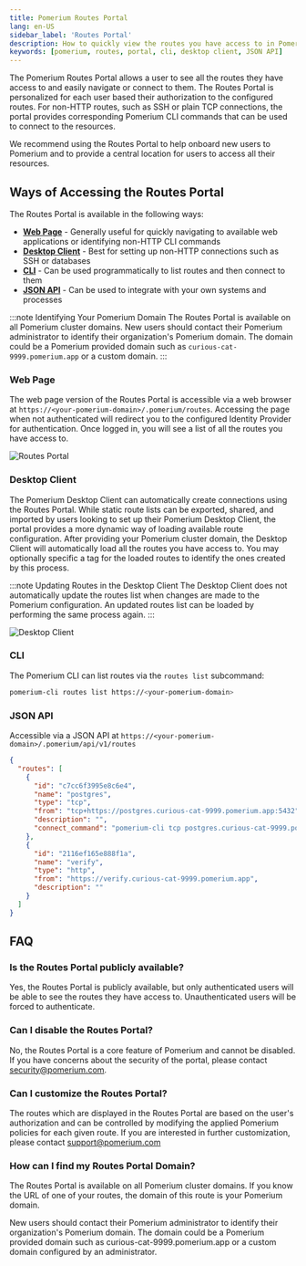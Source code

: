 ```yaml
---
title: Pomerium Routes Portal
lang: en-US
sidebar_label: 'Routes Portal'
description: How to quickly view the routes you have access to in Pomerium.
keywords: [pomerium, routes, portal, cli, desktop client, JSON API]
---
```


The Pomerium Routes Portal allows a user to see all the routes they have access to and easily navigate or connect to them.
The Routes Portal is personalized for each user based their authorization to the configured routes.
For non-HTTP routes, such as SSH or plain TCP connections, the portal provides corresponding Pomerium CLI commands that can be used to connect to the resources.

We recommend using the Routes Portal to help onboard new users to Pomerium and to provide a central location for users to access all their resources.

## Ways of Accessing the Routes Portal

The Routes Portal is available in the following ways:
* [**Web Page**](#web-page) - Generally useful for quickly navigating to available web applications or identifying non-HTTP CLI commands
* [**Desktop Client**](#desktop-client) - Best for setting up non-HTTP connections such as SSH or databases
* [**CLI**](#cli) - Can be used programmatically to list routes and then connect to them
* [**JSON API**](#json-api) - Can be used to integrate with your own systems and processes

:::note Identifying Your Pomerium Domain
The Routes Portal is available on all Pomerium cluster domains.
New users should contact their Pomerium administrator to identify their organization's Pomerium domain.
The domain could be a Pomerium provided domain such as `curious-cat-9999.pomerium.app` or a custom domain.
:::

### Web Page

The web page version of the Routes Portal is accessible via a web browser at `https://<your-pomerium-domain>/.pomerium/routes`.
Accessing the page when not authenticated will redirect you to the configured Identity Provider for authentication.
Once logged in, you will see a list of all the routes you have access to.

![Routes Portal](./img/routes-portal/routes-portal.png)

### Desktop Client

The Pomerium Desktop Client can automatically create connections using the Routes Portal.
While static route lists can be exported, shared, and imported by users looking to set up their Pomerium Desktop Client, the portal provides a more dynamic way of loading available route configuration.
After providing your Pomerium cluster domain, the Desktop Client will automatically load all the routes you have access to.
You may optionally specific a tag for the loaded routes to identify the ones created by this process.

:::note Updating Routes in the Desktop Client
The Desktop Client does not automatically update the routes list when changes are made to the Pomerium configuration.
An updated routes list can be loaded by performing the same process again.
:::

![Desktop Client](./img/routes-portal/desktop-client.png)

### CLI

The Pomerium CLI can list routes via the `routes list` subcommand:

```bash
pomerium-cli routes list https://<your-pomerium-domain>
```

### JSON API

Accessible via a JSON API at `https://<your-pomerium-domain>/.pomerium/api/v1/routes`

```json
{
  "routes": [
    {
      "id": "c7cc6f3995e8c6e4",
      "name": "postgres",
      "type": "tcp",
      "from": "tcp+https://postgres.curious-cat-9999.pomerium.app:5432",
      "description": "",
      "connect_command": "pomerium-cli tcp postgres.curious-cat-9999.pomerium.app:5432"
    },
    {
      "id": "2116ef165e888f1a",
      "name": "verify",
      "type": "http",
      "from": "https://verify.curious-cat-9999.pomerium.app",
      "description": ""
    }
  ]
}
```


## FAQ

### Is the Routes Portal publicly available?
Yes, the Routes Portal is publicly available, but only authenticated users will be able to see the routes they have access to.
Unauthenticated users will be forced to authenticate.

### Can I disable the Routes Portal?
No, the Routes Portal is a core feature of Pomerium and cannot be disabled. If you have concerns about the security of the portal, please contact security@pomerium.com.

### Can I customize the Routes Portal?
The routes which are displayed in the Routes Portal are based on the user's authorization and can be controlled by modifying the applied Pomerium policies for each given route.
If you are interested in further customization, please contact support@pomerium.com

### How can I find my Routes Portal Domain?
The Routes Portal is available on all Pomerium cluster domains.
If you know the URL of one of your routes, the domain of this route is your Pomerium domain.

New users should contact their Pomerium administrator to identify their organization's Pomerium domain.
The domain could be a Pomerium provided domain such as curious-cat-9999.pomerium.app or a custom domain configured by an administrator.
